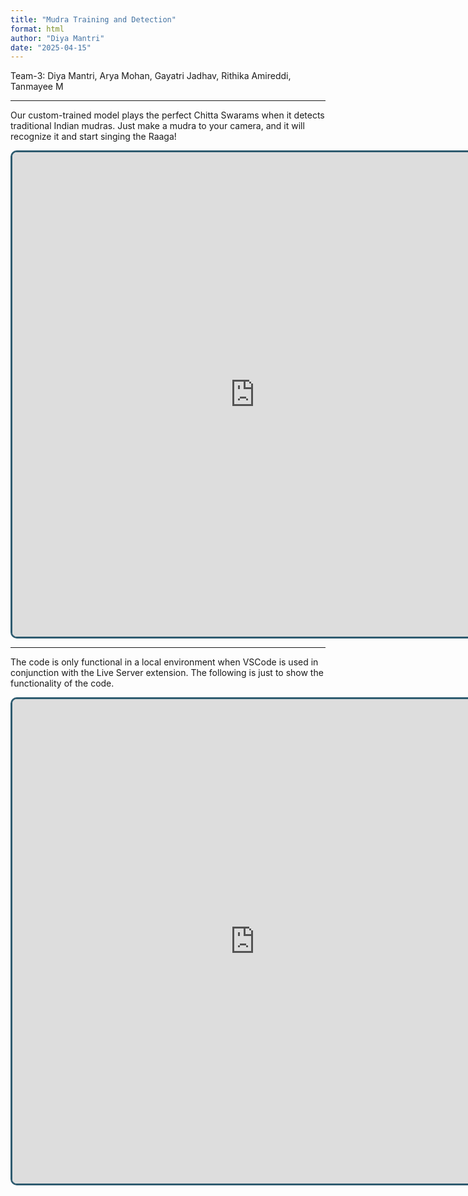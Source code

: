 ```yaml
---
title: "Mudra Training and Detection"
format: html
author: "Diya Mantri"
date: "2025-04-15"
---
```


```{=html}
<style>

.navbar {
    background: #2f5c70;
    padding: 15px 20px;
    display: flex;
    justify-content: space-between;
    align-items: center;
}

.navbar a {
    color: white;
    text-decoration: none;
    margin: 0 15px;
    font-size: 18px;
    transition: 0.3s;
  }
  
  .navbar a:hover {
    color: #bee7fa;
  }
</style>
```

<p style="font-size:10">

Team-3: Diya Mantri, Arya Mohan, Gayatri Jadhav, Rithika Amireddi, Tanmayee M

</p>

<hr>

<p>Our custom-trained model plays the perfect Chitta Swarams when it detects traditional Indian mudras. Just make a mudra to your camera, and it will recognize it and start singing the Raaga!</p>

<iframe src="https://mudra-chittaswaram-classifier.netlify.app" width="775px" height="775px" style="border: 3px solid #2f5c70; border-radius: 10px;">

</iframe>

<hr>

<p>The code is only functional in a local environment when VSCode is used in conjunction with the Live Server extension. The following is just to show the functionality of the code.</p>

<iframe src="https://editor.p5js.org/diyamantri/sketches/-gJvkerKd" width="775px" height="775px" style="border: 3px solid #2f5c70; border-radius: 10px;">

<p>**Mudra Model Project Flow**</p>
